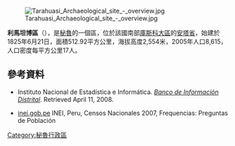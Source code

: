 [[Image:Tarahuasi_Archaeological_site_-_overview.jpg|right]]

'''利馬坦博區'''（{{lang-es|Distrito de Limatambo}}），是[[秘魯|秘魯]]的一個區，位於該國南部[[庫斯科大區|庫斯科大區]]的[[安塔省|安塔省]]，始建於1825年6月21日，面積512.92平方公里，海拔高度2,554米，2005年人口8,615，人口密度每平方公里17人。

==參考資料==
*{{es icon}} Instituto Nacional de Estadística e Informática. ''[https://web.archive.org/web/20080410165254/http://desa.inei.gob.pe/mapas/bid/ Banco de Información Distrital]''. Retrieved April 11, 2008.
*[https://web.archive.org/web/20130127005551/http://iinei.inei.gob.pe/iinei/RedatamCpv2007.asp?id=ResultadosCensales%3Fori%3DC inei.gob.pe] INEI, Peru, Censos Nacionales 2007, Frequencias: Preguntas de Población

{{Peru-geo-stub}}
[[Category:秘魯行政區|Category:秘魯行政區]]